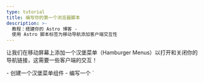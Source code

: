 ```yaml
---
type: tutorial
title: 编写你的第一个浏览器脚本
description: >-
  教程：搭建你的 Astro 博客 -
  使用 Astro 脚本标签为移动导航添加客户端交互性
---
```


让我们在移动屏幕上添加一个汉堡菜单（Hamburger Menus）以打开和关闭你的导航链接，这需要一些客户端的交互！

<PreCheck>
  - 创建一个汉堡菜单组件
  - 编写一个 `<script>` 使你的网站访问者可以打开和关闭导航菜单
  - 将你的 JavaScript 移动到 `.js` 文件中
</PreCheck>

## 搭建一个汉堡菜单组件

创建一个 `<Hamburger />` 组件，用于打开和关闭移动端菜单。

<Steps>
1. 在 `src/components/` 中创建一个名为 `Hamburger.astro` 的文件。

2. 将以下代码复制到你的组件中。这将表示你的三行「汉堡」菜单，在移动设备上打开和关闭导航链接菜单。（稍后你将把新的 CSS 样式添加到 `global.css` 中。）

    ```astro title="src/components/Hamburger.astro"
    --- 
    ---
    <div class="hamburger">
      <span class="line"></span>
      <span class="line"></span>
      <span class="line"></span>
    </div>
    ```

3. 将这个新的 `<Hamburger />` 组件放置在 `Header.astro` 的 `<Navigation />` 组件之前。

    <details>
    <summary>给我看看代码！</summary>

    ```astro title="src/components/Header.astro" ins={2,7}
    ---
    import Hamburger from './Hamburger.astro';
    import Navigation from './Navigation.astro';
    ---
    <header>
      <nav>
        <Hamburger />
        <Navigation />
      </nav>
    </header>
    ```
    </details>

4. 为你的 Hamburger 组件添加以下样式：

    ```css title="src/styles/global.css" ins={2-13, 56-58}
    /* 导航样式 */
    .hamburger {
      padding-right: 20px;
      cursor: pointer;
    }

    .hamburger .line {
      display: block;
      width: 40px;
      height: 5px;
      margin-bottom: 10px;
      background-color: #ff9776;
    }

    .nav-links {
      width: 100%;
      top: 5rem;
      left: 48px;
      background-color: #ff9776;
      display: none;
      margin: 0;
    }

    .nav-links a {
      display: block;
      text-align: center;
      padding: 10px 0;
      text-decoration: none;
      font-size: 1.2rem;
      font-weight: bold;
      text-transform: uppercase;
    }

    .nav-links a:hover, a:focus {
      background-color: #ff9776;
    }

    .expanded {
      display: unset;
    }

    @media screen and (min-width: 636px) {
      .nav-links {
        margin-left: 5em;
        display: block;
        position: static;
        width: auto;
        background: none;
      }

      .nav-links a {
        display: inline-block;
        padding: 15px 20px;
      }

      .hamburger {
        display: none;
      }
    }
    ```
</Steps>

## 编写你的第一个 script 标签

你的页眉还不具有**交互性**，因为它无法响应用户输入，比如点击汉堡菜单来显示或隐藏导航链接菜单。

添加一个 `<script>` 标签提供客户端 JavaScript，以「监听」用户事件并做出相应的响应。

<Steps>
1. 将以下 `<script>` 标签添加到 `index.astro`，就在结束的 `</body>` 标签之前。

    ```astro title="src/pages/index.astro" ins={2-6}
      <Footer />
      <script>
        document.querySelector('.hamburger').addEventListener('click', () => {
          document.querySelector('.nav-links').classList.toggle('expanded');
        });
      </script>
    </body>
    ```

2. 再次在各种尺寸下检查你的浏览器预览，并验证你是否在这个页面上拥有一个能够根据屏幕尺寸响应并对用户输入作出响应的正常运作的汉堡菜单。
</Steps>

### 导入一个 `.js` 文件

你可以将你的 JavaScript 直接写在每个页面上，也可以将你的 `<script>` 标签的内容移动到项目中自己的 `.js` 文件中。

<Steps>
1. 创建 `src/scripts/menu.js`（你将不得不创建一个新的 `/scripts/` 文件夹），并将你的 JavaScript 移动到其中。

    ```js title="src/scripts/menu.js"
    document.querySelector('.hamburger')?.addEventListener('click', () => {
      document.querySelector('.nav-links')?.classList.toggle('expanded');
    });
    ```

2. 用以下文件导入替换 `index.astro` 中的 `<script>` 标签的内容：

    ```astro title="src/pages/index.astro" ins={7} del={3-5}
      <Footer />
      <script>
        document.querySelector('.hamburger')?.addEventListener('click', () => {
          document.querySelector('.nav-links')?.classList.toggle('expanded');
        });

        import "../scripts/menu.js";
      </script>
    </body>
    ```

3. 再次在较小的尺寸下检查你的浏览器预览，验证汉堡菜单是否仍然可以打开和关闭导航链接菜单。

4. 在你的其他两个页面 `about.astro` 和 `blog.astro` 中添加相同的带有导入的 `<script>`，并验证每个页面上是否有一个响应式、交互式的页眉。

     ```astro title="src/pages/about.astro & src/pages/blog.astro" ins={2-4}
      <Footer />
      <script>
        import "../scripts/menu.js";
      </script>
    </body>
    ```
</Steps>

:::note[要点]
你之前使用了一些 JavaScript 来构建你网站的部分内容：

- 动态定义页面标题和标题
- 在关于页面上映射技能列表
- 有条件地显示 HTML 元素

这些命令都在构建时执行，为你的网站创建静态 HTML，然后代码被「丢弃」。

**`<script>` 标签中的 JavaScript 被发送到浏览器**，并可根据用户的交互（如刷新页面或切换输入）运行。
:::

<Box icon="question-mark">

### 测试你的知识

1. Astro 何时运行在组件的前置数据中编写的任何 JavaScript？
    <MultipleChoice>
      <Option>
        Astro 从不运行 JavaScript
      </Option>
      <Option isCorrect>
        在编译（Build）时
      </Option>
      <Option>
        当访问者点击按钮时
      </Option>
    </MultipleChoice>

2. 可选地，Astro 可以发送 JavaScript 到浏览器以实现：
    <MultipleChoice>
      <Option>
        用户点击页面链接
      </Option>
      <Option>
        更快的加载时间
      </Option>
      <Option isCorrect>
        客户端交互
      </Option>
    </MultipleChoice>

3. 当编写或导入到组件的 `<script>` 标签中时，客户端 JavaScript 将被发送到用户的浏览器中：
    <MultipleChoice>
      <Option isCorrect>
        在 `<script>` 标签中
      </Option>
      <Option>
        在 `.astro` 文件的代码块内
      </Option>
      <Option>
        在 `global.css` 中
      </Option>
    </MultipleChoice>

</Box>

<Box icon="check-list">

## 任务清单

<Checklist>
- [ ] 我可以使用 `<script>` 标签在客户端添加交互性的 JavaScript。
- [ ] 我可以将 `.js` 文件导入到 `<script>` 标签中。
</Checklist>

</Box>

### 相关资源

[Astro 中的客户端脚本](/zh-cn/guides/client-side-scripts/)
